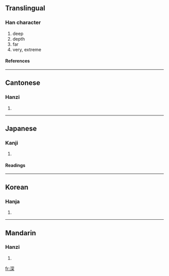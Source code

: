 ==Translingual==
===Han character===
{{Han char|rn=85|rad=水|as=08|sn=11|four=3719<sub>4</sub>|canj=水月金木 (EBCD)|ids=⿰[[氵]]⿱[[㓁]][[木]]}}
# deep
# depth
# far
# very, extreme
====References====
{{Han ref|kx=0632.010|dkj=17687|dj=1034.080|hdz=31662.100|uh=6DF1|ud=28145|bh=B260|bd=45664}}
----

==Cantonese==
===Hanzi===
{{yue-hanzi|jyut=|y=sam1}}
# {{defn|Cantonese}}
----
==Japanese==
===Kanji===
{{ja-kanji|grade=3|rs=水08}}
# {{defn|Japanese}} 
====Readings====
{{ja-readings|on=[[しん]] (shin)|kun=[[ふかい]] (fukai), [[ふかさ]] (fukasa), [[ふかめる]] (fukameru)}}
----
==Korean==
===Hanja===
{{ko-hanja|hangeul=심|eumhun=|rv=sim|mr=sim|y=sim}}
# {{defn|Korean}}
----
==Mandarin==
===Hanzi===
{{cmn-hanzi|pin=[[shēn]] (shen1), [[zhūn]] (zhun1), [[zhǔn]] (zhun3)|wg=shen<sup>1</sup>, chun<sup>1</sup>, chun<sup>3</sup>}}
# {{defn|Mandarin}}

[[fr:深]]